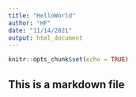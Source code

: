 ```yaml
---
title: "HelloWorld"
author: "HF"
date: "11/14/2021"
output: html_document
---
```


```r
knitr::opts_chunk$set(echo = TRUE)
```
## This is a markdown file